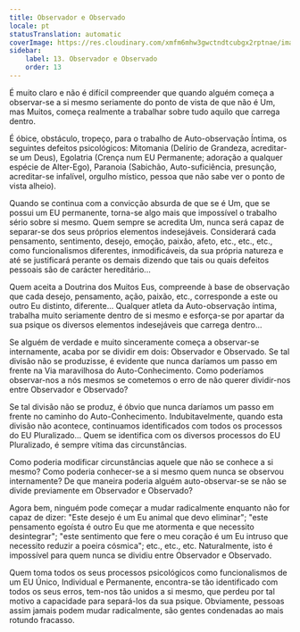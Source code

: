 ```yaml
---
title: Observador e Observado
locale: pt
statusTranslation: automatic
coverImage: https://res.cloudinary.com/xmfm6mhw3gwctndtcubgx2rptnae/image/upload/v1740468922/small_cover_tratado_de_psicologia_revolucionaria_a4c0dca4e0.webp
sidebar:
    label: 13. Observador e Observado
    order: 13
---
```

É muito claro e não é difícil compreender que quando alguém começa a observar-se a si mesmo seriamente do ponto de vista de que não é Um, mas Muitos, começa realmente a trabalhar sobre tudo aquilo que carrega dentro.

É óbice, obstáculo, tropeço, para o trabalho de Auto-observação Íntima, os seguintes defeitos psicológicos: Mitomania (Delírio de Grandeza, acreditar-se um Deus), Egolatria (Crença num EU Permanente; adoração a qualquer espécie de Alter-Ego), Paranoia (Sabichão, Auto-suficiência, presunção, acreditar-se infalível, orgulho místico, pessoa que não sabe ver o ponto de vista alheio).

Quando se continua com a convicção absurda de que se é Um, que se possui um EU permanente, torna-se algo mais que impossível o trabalho sério sobre si mesmo. Quem sempre se acredita Um, nunca será capaz de separar-se dos seus próprios elementos indesejáveis. Considerará cada pensamento, sentimento, desejo, emoção, paixão, afeto, etc., etc., etc., como funcionalismos diferentes, inmodificáveis, da sua própria natureza e até se justificará perante os demais dizendo que tais ou quais defeitos pessoais são de carácter hereditário...

Quem aceita a Doutrina dos Muitos Eus, compreende à base de observação que cada desejo, pensamento, ação, paixão, etc., corresponde a este ou outro Eu distinto, diferente... Qualquer atleta da Auto-observação íntima, trabalha muito seriamente dentro de si mesmo e esforça-se por apartar da sua psique os diversos elementos indesejáveis que carrega dentro...

Se alguém de verdade e muito sinceramente começa a observar-se internamente, acaba por se dividir em dois: Observador e Observado. Se tal divisão não se produzisse, é evidente que nunca daríamos um passo em frente na Via maravilhosa do Auto-Conhecimento. Como poderíamos observar-nos a nós mesmos se cometemos o erro de não querer dividir-nos entre Observador e Observado?

Se tal divisão não se produz, é óbvio que nunca daríamos um passo em frente no caminho do Auto-Conhecimento. Indubitavelmente, quando esta divisão não acontece, continuamos identificados com todos os processos do EU Pluralizado... Quem se identifica com os diversos processos do EU Pluralizado, é sempre vítima das circunstâncias.

Como poderia modificar circunstâncias aquele que não se conhece a si mesmo? Como poderia conhecer-se a si mesmo quem nunca se observou internamente? De que maneira poderia alguém auto-observar-se se não se divide previamente em Observador e Observado?

Agora bem, ninguém pode começar a mudar radicalmente enquanto não for capaz de dizer: "Este desejo é um Eu animal que devo eliminar"; "este pensamento egoísta é outro Eu que me atormenta e que necessito desintegrar"; "este sentimento que fere o meu coração é um Eu intruso que necessito reduzir a poeira cósmica"; etc., etc., etc. Naturalmente, isto é impossível para quem nunca se dividiu entre Observador e Observado.

Quem toma todos os seus processos psicológicos como funcionalismos de um EU Único, Individual e Permanente, encontra-se tão identificado com todos os seus erros, tem-nos tão unidos a si mesmo, que perdeu por tal motivo a capacidade para separá-los da sua psique. Obviamente, pessoas assim jamais podem mudar radicalmente, são gentes condenadas ao mais rotundo fracasso.

